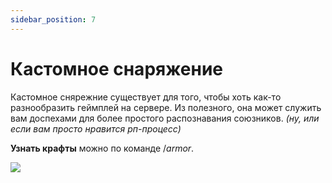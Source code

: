 ---
sidebar_position: 7
---

# Кастомное снаряжение

Кастомное снярежние существует для того, чтобы хоть как-то разнообразить геймплей на сервере. Из полезного, она может служить вам доспехами для более простого распознавания союзников. *(ну, или если вам просто нравится рп-процесс)*

**Узнать крафты** можно по команде /*armor*.

![  ](/features/custom-armor.jpg)